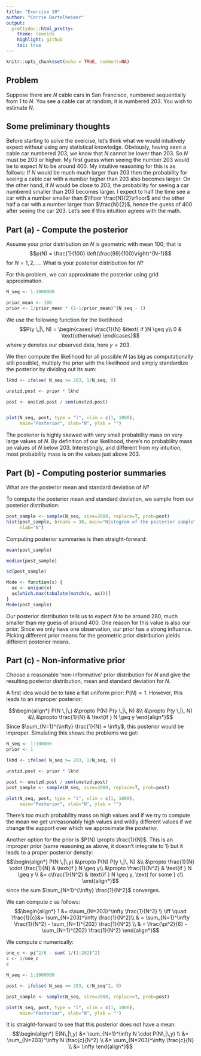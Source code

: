 ```yaml
---
title: "Exercise 10"
author: "Corrie Bartelheimer"
output:
  prettydoc::html_pretty:
    theme: leonids
    highlight: github
    toc: true
---
```

```r
knitr::opts_chunk$set(echo = TRUE, comment=NA)
```
## Problem
Suppose there are $N$ cable cars in San Francisco, numbered sequentially from 1 to $N$. You see a cable car at random; it is numbered 203. You wish to estimate $N$.


## Some preliminary thoughts
Before starting to solve the exercise, let's think what we would intuitively expect without using any statistical knowledge.
Obviously, having seen a cable car numbered 203, we know that $N$ cannot be lower than 203. So $N$ must be 203 or higher. My first guess when seeing the number 203 would be to expect $N$ to be around 400. My intuitive reasoning for this is as follows: If $N$ would be much much larger than 203 then the probability for seeing a cable car with a number higher than 203 also becomes larger. On the other hand, if $N$ would be close to 203, the probability for seeing a car numbered smaller than 203 becomes larger. I expect to half the time see a car with a number smaller than $\lfloor \frac{N}{2}\rfloor$ and the other half a car with a number larger than $\frac{N}{2}$, hence the guess of 400 after seeing the car 203.
Let's see if this intuition agrees with the math.

## Part (a) - Compute the posterior
Assume your prior distribution on $N$ is geometric with mean 100; that is
$$p(N) = \frac{1}{100} \left(\frac{99}{100}\right)^{N-1}$$
for $N =1, 2,...$.
What is your posterior distribution for $N$?

For this problem, we can approximate the posterior using grid approximation. 
```r
N_seq <- 1:1000000

prior_mean <- 100
prior <- 1/prior_mean * (1-1/prior_mean)^(N_seq - 1)
```
We use the following function for the likelihood:
$$P(y \,|\, N) = \begin{cases}
        \frac{1}{N}  &\text{ if }N \geq y\\
        0 & \text{otherwise} \end{cases}$$
where $y$ denotes our observed data, here $y=203$.

We then compute the likelihood for all possible $N$ (as big as computationally still possible), multiply the prior with the likelihood and simply standardize the posterior by dividing out its sum:
```r
lkhd <- ifelse( N_seq >= 203, 1/N_seq, 0)

unstzd.post <- prior * lkhd

post <- unstzd.post / sum(unstzd.post)


plot(N_seq, post, type = "l", xlim = c(1, 1000),
     main="Posterior", xlab="N", ylab = "")
```

The posterior is highly skewed with very small probability mass on very large values of $N$. By definition of our likelihood, there's no probability mass on values of $N$ below 203. Interestingly, and different from my intuition, most probability mass is on the values just above 203.

## Part (b) - Computing posterior summaries
What are the posterior mean and standard deviation of $N$?

To compute the posterior mean and standard deviation, we sample from our posterior distribution:
```r
post_sample <- sample(N_seq, size=2000, replace=T, prob=post)
hist(post_sample, breaks = 30, main="Histogram of the posterior sample",
     xlab="N")
```

Computing posterior summaries is then straight-forward:
```r
mean(post_sample)
```

```r
median(post_sample)
```


```r
sd(post_sample)
```

```r
Mode <- function(x) {
  ux <- unique(x)
  ux[which.max(tabulate(match(x, ux)))]
}
Mode(post_sample)
```

Our posterior distribution tells us to expect $N$ to be around 280, much smaller than my guess of around 400. One reason for this value is also our prior: Since we only have one observation, our prior has a strong influence. Picking different prior means for the geometric prior distribution yields different posterior means.

## Part (c) - Non-informative prior
Choose a reasonable 'non-informative' prior distribution for $N$ and give the resulting posterior distribution, mean and standard deviation for $N$.

A first idea would be to take a flat uniform prior: $P(N) \propto 1$. However, this leads to an improper posterior:

$$\begin{align*}
P(N \,|\,) &\propto P(N) P(y \,|\, N) &\\
&\propto P(y \,|\, N) &\\
&\propto \frac{1}{N} & \text{if } N \geq y 
\end{align*}$$
Since $\sum_{N=1}^{\infty} \frac{1}{N} = \infty$, this posterior would be improper. Simulating this shows the problems we get:
```r
N_seq <- 1:100000
prior <- 1

lkhd <- ifelse( N_seq >= 203, 1/N_seq, 0)

unstzd.post <- prior * lkhd

post <- unstzd.post / sum(unstzd.post)
post_sample <- sample(N_seq, size=2000, replace=T, prob=post)

plot(N_seq, post, type = "l", xlim = c(1, 1000),
     main="Posterior", xlab="N", ylab = "")
```

There's too much probability mass on high values and if we try to compute the mean we get unreasonably high values and wildly different values if we change the support over which we approximate the posterior.

Another option for the prior is $P(N) \propto \frac{1}{N}$. This is an improper prior (same reasoning as above, it doesn't integrate to 1) but it leads to a proper posterior density:
$$\begin{align*}
P(N \,|\,y) &\propto P(N) P(y \,|\, N) &\\
&\propto \frac{1}{N} \cdot \frac{1}{N} & \text{if } N \geq y\\
&\propto \frac{1}{N^2} & \text{if } N \geq y \\
&= 
c\frac{1}{N^2} & \text{if } N \geq y, \text{ for some } c\\
\end{align*}$$
since the sum $\sum_{N=1}^{\infty} \frac{1}{N^2}$ converges.

We can compute $c$ as follows:
$$\begin{align*}
1  &= c\sum_{N=203}^\infty \frac{1}{N^2} \\
\iff \quad \frac{1}{c}&=  \sum_{N=203}^\infty \frac{1}{N^2}\\ 
& = \sum_{N=1}^\infty \frac{1}{N^2} - \sum_{N=1}^{202} \frac{1}{N^2} \\
& = \frac{\pi^2}{6} - \sum_{N=1}^{202} \frac{1}{N^2}
\end{align*}$$

We compute $c$ numerically:
```r
one_c <- pi^2/6 - sum( 1/(1:202)^2)
c <- 1/one_c
c
```

```r
N_seq <- 1:1000000

post <- ifelse( N_seq >= 203, c/N_seq^2, 0)

post_sample <- sample(N_seq, size=2000, replace=T, prob=post)

plot(N_seq, post, type = "l", xlim = c(1, 1000),
     main="Posterior", xlab="N", ylab = "")
```

It is straight-forward to see that this posterior does not have a mean:
$$\begin{align*}
E(N\,|\,y) &= \sum_{N=1}^\infty N \cdot P(N\,|\,y) \\
&= \sum_{N=203}^\infty N \frac{c}{N^2} \\
&= \sum_{N=203}^\infty \frac{c}{N} \\
&= \infty
\end{align*}$$

